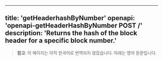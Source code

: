 <!-- AUTO-GENERATED-CONTENT:START (ENGLISH-COPY) -->
---
title: 'getHeaderhashByNumber'
openapi: 'openapi-getHeaderHashByNumber POST /'
description: 'Returns the hash of the block header for a specific block number.'
---

> **참고**: 이 페이지는 아직 한국어로 번역되지 않았습니다. 아래는 영어 원문입니다.
